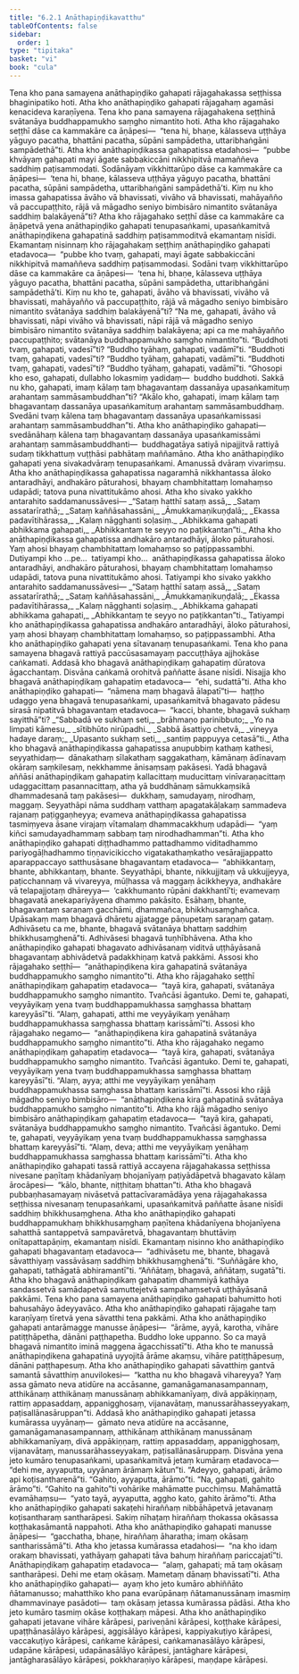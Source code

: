 ```yaml
---
title: "6.2.1 Anāthapiṇḍikavatthu"
tableOfContents: false
sidebar:
  order: 1
type: "tipitaka"
basket: "vi"
book: "cula"
---
```



<DynamicBreadcrumb />

<Division number="304" book="cula" bookNo="4" page="301">

<Paragraph number="1308" book="cula">
Tena kho pana samayena anāthapiṇḍiko gahapati rājagahakassa seṭṭhissa bhaginipatiko hoti. Atha kho anāthapiṇḍiko gahapati rājagahaṃ agamāsi kenacideva karaṇīyena. Tena kho pana samayena rājagahakena seṭṭhinā svātanāya buddhappamukho saṃgho nimantito hoti. Atha kho rājagahako seṭṭhī dāse ca kammakāre ca āṇāpesi—  “tena hi, bhaṇe, kālasseva uṭṭhāya yāguyo pacatha, bhattāni pacatha, sūpāni sampādetha, uttaribhaṅgāni sampādethā”ti. Atha kho anāthapiṇḍikassa gahapatissa etadahosi—  “pubbe khvāyaṃ gahapati mayi āgate sabbakiccāni nikkhipitvā mamaññeva saddhiṃ paṭisammodati. Sodānāyaṃ vikkhittarūpo dāse ca kammakāre ca āṇāpesi—  ‘tena hi, bhaṇe, kālasseva uṭṭhāya yāguyo pacatha, bhattāni pacatha, sūpāni sampādetha, uttaribhaṅgāni sampādethā’ti. Kiṃ nu kho imassa gahapatissa āvāho vā bhavissati, vivāho vā bhavissati, mahāyañño vā paccupaṭṭhito, rājā vā māgadho seniyo bimbisāro nimantito svātanāya saddhiṃ balakāyenā”ti?
</Paragraph>

<Paragraph number="1309" book="cula">
Atha kho rājagahako seṭṭhī dāse ca kammakāre ca āṇāpetvā yena anāthapiṇḍiko gahapati tenupasaṅkami, upasaṅkamitvā anāthapiṇḍikena gahapatinā saddhiṃ paṭisammoditvā ekamantaṃ nisīdi. Ekamantaṃ nisinnaṃ kho rājagahakaṃ seṭṭhiṃ anāthapiṇḍiko gahapati etadavoca—  “pubbe kho tvaṃ, gahapati, mayi āgate sabbakiccāni nikkhipitvā mamaññeva saddhiṃ paṭisammodasi. Sodāni tvaṃ vikkhittarūpo dāse ca kammakāre ca āṇāpesi—  ‘tena hi, bhaṇe, kālasseva uṭṭhāya yāguyo pacatha, bhattāni pacatha, sūpāni sampādetha, uttaribhaṅgāni sampādethā’ti. Kiṃ nu kho te, gahapati, āvāho vā bhavissati, vivāho vā bhavissati, mahāyañño vā paccupaṭṭhito, rājā vā māgadho seniyo bimbisāro nimantito svātanāya saddhiṃ balakāyenā”ti? “Na me, gahapati, āvāho vā bhavissati, nāpi vivāho vā bhavissati, nāpi rājā vā māgadho seniyo bimbisāro nimantito svātanāya saddhiṃ balakāyena; api ca me mahāyañño paccupaṭṭhito; svātanāya buddhappamukho saṃgho nimantito”ti. “Buddhoti tvaṃ, gahapati, vadesī”ti? “Buddho tyāhaṃ, gahapati, vadāmī”ti. “Buddhoti tvaṃ, gahapati, vadesī”ti? “Buddho tyāhaṃ, gahapati, vadāmī”ti. “Buddhoti tvaṃ, gahapati, vadesī”ti? “Buddho tyāhaṃ, gahapati, vadāmī”ti. “Ghosopi kho eso, gahapati, dullabho lokasmiṃ yadidaṃ—  buddho buddhoti. Sakkā nu kho, gahapati, imaṃ kālaṃ taṃ bhagavantaṃ dassanāya upasaṅkamituṃ arahantaṃ sammāsambuddhan”ti? “Akālo kho, gahapati, imaṃ kālaṃ taṃ bhagavantaṃ dassanāya upasaṅkamituṃ arahantaṃ sammāsambuddhaṃ. Svedāni tvaṃ kālena taṃ bhagavantaṃ dassanāya upasaṅkamissasi arahantaṃ sammāsambuddhan”ti. Atha kho anāthapiṇḍiko gahapati—  svedānāhaṃ kālena taṃ bhagavantaṃ dassanāya upasaṅkamissāmi arahantaṃ sammāsambuddhanti—  buddhagatāya satiyā nipajjitvā rattiyā sudaṃ tikkhattuṃ vuṭṭhāsi pabhātaṃ maññamāno.
</Paragraph>

</Division>
<Division number="305" book="cula" bookNo="4" page="302">

<Paragraph number="1310" book="cula">
Atha kho anāthapiṇḍiko gahapati yena sivakadvāraṃ tenupasaṅkami. Amanussā dvāraṃ vivariṃsu. Atha kho anāthapiṇḍikassa gahapatissa nagaramhā nikkhantassa āloko antaradhāyi, andhakāro pāturahosi, bhayaṃ chambhitattaṃ lomahaṃso udapādi; tatova puna nivattitukāmo ahosi. Atha kho sivako yakkho antarahito saddamanussāvesi—
</Paragraph>

<Paragraph number="1311" type="verses" book="cula">
_“Sataṃ hatthī sataṃ assā,_  
_Sataṃ assatarīrathā;_  
_Sataṃ kaññāsahassāni,_  
_Āmukkamaṇikuṇḍalā;_  
_Ekassa padavītihārassa,_  
_Kalaṃ nāgghanti soḷasiṃ._  

</Paragraph>

<Paragraph number="1312" type="verses" book="cula">
_Abhikkama gahapati abhikkama gahapati,_  
_Abhikkantaṃ te seyyo no paṭikkantan”ti._  

</Paragraph>

<Paragraph number="1313" book="cula">
Atha kho anāthapiṇḍikassa gahapatissa andhakāro antaradhāyi, āloko pāturahosi. Yaṃ ahosi bhayaṃ chambhitattaṃ lomahaṃso so paṭippassambhi. Dutiyampi kho …pe…  tatiyampi kho…  anāthapiṇḍikassa gahapatissa āloko antaradhāyi, andhakāro pāturahosi, bhayaṃ chambhitattaṃ lomahaṃso udapādi, tatova puna nivattitukāmo ahosi. Tatiyampi kho sivako yakkho antarahito saddamanussāvesi—
</Paragraph>

<Paragraph number="1314" type="verses" book="cula">
_“Sataṃ hatthī sataṃ assā,_  
_Sataṃ assatarīrathā;_  
_Sataṃ kaññāsahassāni,_  
_Āmukkamaṇikuṇḍalā;_  
_Ekassa padavītihārassa,_  
_Kalaṃ nāgghanti soḷasiṃ._  

</Paragraph>

<Paragraph number="1315" type="verses" book="cula">
_Abhikkama gahapati abhikkama gahapati,_  
_Abhikkantaṃ te seyyo no paṭikkantan”ti._  

</Paragraph>

<Paragraph number="1316" book="cula">
Tatiyampi kho anāthapiṇḍikassa gahapatissa andhakāro antaradhāyi, āloko pāturahosi, yaṃ ahosi bhayaṃ chambhitattaṃ lomahaṃso, so paṭippassambhi. Atha kho anāthapiṇḍiko gahapati yena sītavanaṃ tenupasaṅkami. Tena kho pana samayena bhagavā rattiyā paccūsasamayaṃ paccuṭṭhāya ajjhokāse caṅkamati. Addasā kho bhagavā anāthapiṇḍikaṃ gahapatiṃ dūratova āgacchantaṃ. Disvāna caṅkamā orohitvā paññatte āsane nisīdi. Nisajja kho bhagavā anāthapiṇḍikaṃ gahapatiṃ etadavoca—  “ehi, sudattā”ti. Atha kho anāthapiṇḍiko gahapati—  “nāmena maṃ bhagavā ālapatī”ti—  haṭṭho udaggo yena bhagavā tenupasaṅkami, upasaṅkamitvā bhagavato pādesu sirasā nipatitvā bhagavantaṃ etadavoca—  “kacci, bhante, bhagavā sukhaṃ sayitthā”ti?
</Paragraph>

<Paragraph number="1317" type="verses" book="cula">
_“Sabbadā ve sukhaṃ seti,_  
_brāhmaṇo parinibbuto;_  
_Yo na limpati kāmesu,_  
_sītibhūto nirūpadhi._  

</Paragraph>

<Paragraph number="1318" type="verses" book="cula">
_Sabbā āsattiyo chetvā,_  
_vineyya hadaye daraṃ;_  
_Upasanto sukhaṃ seti,_  
_santiṃ pappuyya cetasā”ti._  

</Paragraph>

<Paragraph number="1319" book="cula">
Atha kho bhagavā anāthapiṇḍikassa gahapatissa anupubbiṃ kathaṃ kathesi, seyyathidaṃ—  dānakathaṃ sīlakathaṃ saggakathaṃ, kāmānaṃ ādīnavaṃ okāraṃ saṃkilesaṃ, nekkhamme ānisaṃsaṃ pakāsesi. Yadā bhagavā aññāsi anāthapiṇḍikaṃ gahapatiṃ kallacittaṃ muducittaṃ vinīvaraṇacittaṃ udaggacittaṃ pasannacittaṃ, atha yā buddhānaṃ sāmukkaṃsikā dhammadesanā taṃ pakāsesi—  dukkhaṃ, samudayaṃ, nirodhaṃ, maggaṃ. Seyyathāpi nāma suddhaṃ vatthaṃ apagatakāḷakaṃ sammadeva rajanaṃ paṭiggaṇheyya; evameva anāthapiṇḍikassa gahapatissa tasmiṃyeva āsane virajaṃ vītamalaṃ dhammacakkhuṃ udapādi—  “yaṃ kiñci samudayadhammaṃ sabbaṃ taṃ nirodhadhamman”ti. Atha kho anāthapiṇḍiko gahapati diṭṭhadhammo pattadhammo viditadhammo pariyogāḷhadhammo tiṇṇavicikiccho vigatakathaṃkatho vesārajjappatto aparappaccayo satthusāsane bhagavantaṃ etadavoca—  “abhikkantaṃ, bhante, abhikkantaṃ, bhante. Seyyathāpi, bhante, nikkujjitaṃ vā ukkujjeyya, paṭicchannaṃ vā vivareyya, mūḷhassa vā maggaṃ ācikkheyya, andhakāre vā telapajjotaṃ dhāreyya—  ‘cakkhumanto rūpāni dakkhantī’ti; evamevaṃ bhagavatā anekapariyāyena dhammo pakāsito. Esāhaṃ, bhante, bhagavantaṃ saraṇaṃ gacchāmi, dhammañca, bhikkhusaṃghañca. Upāsakaṃ maṃ bhagavā dhāretu ajjatagge pāṇupetaṃ saraṇaṃ gataṃ. Adhivāsetu ca me, bhante, bhagavā svātanāya bhattaṃ saddhiṃ bhikkhusaṃghenā”ti. Adhivāsesi bhagavā tuṇhībhāvena.
</Paragraph>

<Paragraph number="1320" book="cula">
Atha kho anāthapiṇḍiko gahapati bhagavato adhivāsanaṃ viditvā uṭṭhāyāsanā bhagavantaṃ abhivādetvā padakkhiṇaṃ katvā pakkāmi. Assosi kho rājagahako seṭṭhī—  “anāthapiṇḍikena kira gahapatinā svātanāya buddhappamukho saṃgho nimantito”ti.
</Paragraph>

</Division>
<Division number="306" book="cula" bookNo="4" page="305">

<Paragraph number="1321" book="cula">
Atha kho rājagahako seṭṭhī anāthapiṇḍikaṃ gahapatiṃ etadavoca—  “tayā kira, gahapati, svātanāya buddhappamukho saṃgho nimantito. Tvañcāsi āgantuko. Demi te, gahapati, veyyāyikaṃ yena tvaṃ buddhappamukhassa saṃghassa bhattaṃ kareyyāsī”ti. “Alaṃ, gahapati, atthi me veyyāyikaṃ yenāhaṃ buddhappamukhassa saṃghassa bhattaṃ karissāmī”ti.
</Paragraph>

<Paragraph number="1322" book="cula">
Assosi kho rājagahako negamo—  “anāthapiṇḍikena kira gahapatinā svātanāya buddhappamukho saṃgho nimantito”ti. Atha kho rājagahako negamo anāthapiṇḍikaṃ gahapatiṃ etadavoca—  “tayā kira, gahapati, svātanāya buddhappamukho saṃgho nimantito. Tvañcāsi āgantuko. Demi te, gahapati, veyyāyikaṃ yena tvaṃ buddhappamukhassa saṃghassa bhattaṃ kareyyāsī”ti. “Alaṃ, ayya; atthi me veyyāyikaṃ yenāhaṃ buddhappamukhassa saṃghassa bhattaṃ karissāmī”ti.
</Paragraph>

<Paragraph number="1323" book="cula">
Assosi kho rājā māgadho seniyo bimbisāro—  “anāthapiṇḍikena kira gahapatinā svātanāya buddhappamukho saṃgho nimantito”ti. Atha kho rājā māgadho seniyo bimbisāro anāthapiṇḍikaṃ gahapatiṃ etadavoca—  “tayā kira, gahapati, svātanāya buddhappamukho saṃgho nimantito. Tvañcāsi āgantuko. Demi te, gahapati, veyyāyikaṃ yena tvaṃ buddhappamukhassa saṃghassa bhattaṃ kareyyāsī”ti. “Alaṃ, deva; atthi me veyyāyikaṃ yenāhaṃ buddhappamukhassa saṃghassa bhattaṃ karissāmī”ti.
</Paragraph>

<Paragraph number="1324" book="cula">
Atha kho anāthapiṇḍiko gahapati tassā rattiyā accayena rājagahakassa seṭṭhissa nivesane paṇītaṃ khādanīyaṃ bhojanīyaṃ paṭiyādāpetvā bhagavato kālaṃ ārocāpesi—  “kālo, bhante, niṭṭhitaṃ bhattan”ti. Atha kho bhagavā pubbaṇhasamayaṃ nivāsetvā pattacīvaramādāya yena rājagahakassa seṭṭhissa nivesanaṃ tenupasaṅkami, upasaṅkamitvā paññatte āsane nisīdi saddhiṃ bhikkhusaṃghena. Atha kho anāthapiṇḍiko gahapati buddhappamukhaṃ bhikkhusaṃghaṃ paṇītena khādanīyena bhojanīyena sahatthā santappetvā sampavāretvā, bhagavantaṃ bhuttāviṃ onītapattapāṇiṃ, ekamantaṃ nisīdi. Ekamantaṃ nisinno kho anāthapiṇḍiko gahapati bhagavantaṃ etadavoca—  “adhivāsetu me, bhante, bhagavā sāvatthiyaṃ vassāvāsaṃ saddhiṃ bhikkhusaṃghenā”ti. “Suññāgāre kho, gahapati, tathāgatā abhiramantī”ti. “Aññātaṃ, bhagavā, aññātaṃ, sugatā”ti. Atha kho bhagavā anāthapiṇḍikaṃ gahapatiṃ dhammiyā kathāya sandassetvā samādapetvā samuttejetvā sampahaṃsetvā uṭṭhāyāsanā pakkāmi.
</Paragraph>

</Division>
<Division number="307" book="cula" bookNo="4" page="306">

<Paragraph number="1325" book="cula">
Tena kho pana samayena anāthapiṇḍiko gahapati bahumitto hoti bahusahāyo ādeyyavāco. Atha kho anāthapiṇḍiko gahapati rājagahe taṃ karaṇīyaṃ tīretvā yena sāvatthi tena pakkāmi. Atha kho anāthapiṇḍiko gahapati antarāmagge manusse āṇāpesi—  “ārāme, ayyā, karotha, vihāre patiṭṭhāpetha, dānāni paṭṭhapetha. Buddho loke uppanno. So ca mayā bhagavā nimantito iminā maggena āgacchissatī”ti. Atha kho te manussā anāthapiṇḍikena gahapatinā uyyojitā ārāme akaṃsu, vihāre patiṭṭhāpesuṃ, dānāni paṭṭhapesuṃ.
</Paragraph>

<Paragraph number="1326" book="cula">
Atha kho anāthapiṇḍiko gahapati sāvatthiṃ gantvā samantā sāvatthiṃ anuvilokesi—  “kattha nu kho bhagavā vihareyya? Yaṃ assa gāmato neva atidūre na accāsanne, gamanāgamanasampannaṃ, atthikānaṃ atthikānaṃ manussānaṃ abhikkamanīyaṃ, divā appākiṇṇaṃ, rattiṃ appasaddaṃ, appanigghosaṃ, vijanavātaṃ, manussarāhasseyyakaṃ, paṭisallānasāruppan”ti.
</Paragraph>

<Paragraph number="1327" book="cula">
Addasā kho anāthapiṇḍiko gahapati jetassa kumārassa uyyānaṃ—  gāmato neva atidūre na accāsanne, gamanāgamanasampannaṃ, atthikānaṃ atthikānaṃ manussānaṃ abhikkamanīyaṃ, divā appākiṇṇaṃ, rattiṃ appasaddaṃ, appanigghosaṃ, vijanavātaṃ, manussarāhasseyyakaṃ, paṭisallānasāruppaṃ. Disvāna yena jeto kumāro tenupasaṅkami, upasaṅkamitvā jetaṃ kumāraṃ etadavoca—  “dehi me, ayyaputta, uyyānaṃ ārāmaṃ kātun”ti. “Adeyyo, gahapati, ārāmo api koṭisantharenā”ti. “Gahito, ayyaputta, ārāmo”ti. “Na, gahapati, gahito ārāmo”ti. “Gahito na gahito”ti vohārike mahāmatte pucchiṃsu. Mahāmattā evamāhaṃsu—  “yato tayā, ayyaputta, aggho kato, gahito ārāmo”ti. Atha kho anāthapiṇḍiko gahapati sakaṭehi hiraññaṃ nibbāhāpetvā jetavanaṃ koṭisantharaṃ santharāpesi. Sakiṃ nīhaṭaṃ hiraññaṃ thokassa okāsassa koṭṭhakasāmantā nappahoti. Atha kho anāthapiṇḍiko gahapati manusse āṇāpesi—  “gacchatha, bhaṇe, hiraññaṃ āharatha; imaṃ okāsaṃ santharissāmā”ti.
</Paragraph>

<Paragraph number="1328" book="cula">
Atha kho jetassa kumārassa etadahosi—  “na kho idaṃ orakaṃ bhavissati, yathāyaṃ gahapati tāva bahuṃ hiraññaṃ pariccajatī”ti. Anāthapiṇḍikaṃ gahapatiṃ etadavoca—  “alaṃ, gahapati; mā taṃ okāsaṃ santharāpesi. Dehi me etaṃ okāsaṃ. Mametaṃ dānaṃ bhavissatī”ti. Atha kho anāthapiṇḍiko gahapati—  ayaṃ kho jeto kumāro abhiññāto ñātamanusso; mahatthiko kho pana evarūpānaṃ ñātamanussānaṃ imasmiṃ dhammavinaye pasādoti—  taṃ okāsaṃ jetassa kumārassa pādāsi. Atha kho jeto kumāro tasmiṃ okāse koṭṭhakaṃ māpesi.
</Paragraph>

<Paragraph number="1329" book="cula">
Atha kho anāthapiṇḍiko gahapati jetavane vihāre kārāpesi, pariveṇāni kārāpesi, koṭṭhake kārāpesi, upaṭṭhānasālāyo kārāpesi, aggisālāyo kārāpesi, kappiyakuṭiyo kārāpesi, vaccakuṭiyo kārāpesi, caṅkame kārāpesi, caṅkamanasālāyo kārāpesi, udapāne kārāpesi, udapānasālāyo kārāpesi, jantāghare kārāpesi, jantāgharasālāyo kārāpesi, pokkharaṇiyo kārāpesi, maṇḍape kārāpesi.
</Paragraph>
</Division>